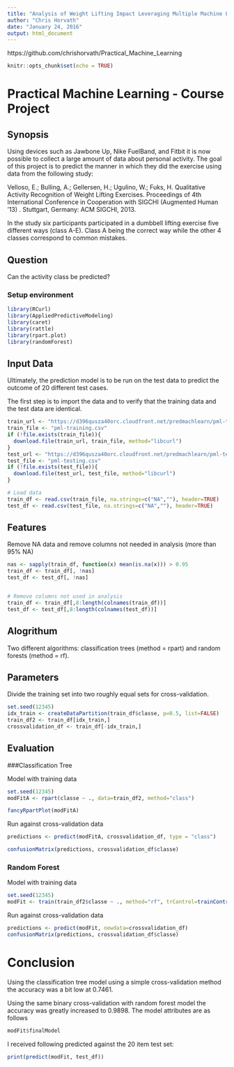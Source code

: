 ```yaml
---
title: "Analysis of Weight Lifting Impact Leveraging Multiple Machine Learning Methods"
author: "Chris Horvath"
date: "January 24, 2016"
output: html_document
---
```


https://github.com/chrishorvath/Practical_Machine_Learning

```r
knitr::opts_chunk$set(echo = TRUE)
```

# Practical Machine Learning - Course Project

## Synopsis
Using devices such as Jawbone Up, Nike FuelBand, and Fitbit it is now possible to collect a large amount of data about personal activity. The goal of this project is to predict the manner in which they did the exercise using data from the following study:

Velloso, E.; Bulling, A.; Gellersen, H.; Ugulino, W.; Fuks, H. Qualitative Activity Recognition of Weight Lifting Exercises. Proceedings of 4th International Conference in Cooperation with SIGCHI (Augmented Human '13) . Stuttgart, Germany: ACM SIGCHI, 2013.

In the study six participants participated in a dumbbell lifting exercise five different ways (class A-E). Class A being the correct way while the other 4 classes correspond to common mistakes.

## Question
Can the activity class be predicted?

### Setup environment
```r
library(RCurl)
library(AppliedPredictiveModeling)
library(caret)
library(rattle)
library(rpart.plot)
library(randomForest)
```


## Input Data
Ultimately, the prediction model is to be run on the test data to predict the outcome of 20 different test cases.

The first step is to import the data and to verify that the training data and the test data are identical.

```r
train_url <- "https://d396qusza40orc.cloudfront.net/predmachlearn/pml-training.csv"
train_file <- "pml-training.csv"
if (!file.exists(train_file)){
  download.file(train_url, train_file, method="libcurl")
} 
test_url <- "https://d396qusza40orc.cloudfront.net/predmachlearn/pml-testing.csv"
test_file <- "pml-testing.csv"
if (!file.exists(test_file)){
  download.file(test_url, test_file, method="libcurl")
} 

# Load data
train_df <- read.csv(train_file, na.strings=c("NA",""), header=TRUE)
test_df <- read.csv(test_file, na.strings=c("NA",""), header=TRUE)
```

## Features

Remove NA data and remove columns not needed in analysis (more than 95% NA)

```r

nas <- sapply(train_df, function(x) mean(is.na(x))) > 0.95
train_df <- train_df[, !nas]
test_df <- test_df[, !nas]


# Remove columns not used in analysis
train_df <- train_df[,8:length(colnames(train_df))]
test_df <- test_df[,8:length(colnames(test_df))]

```




## Alogrithum
Two different algorithms: classification trees (method = rpart) and random forests (method = rf).

## Parameters
Divide the training set into two roughly equal sets for cross-validation.

```r
set.seed(12345)
idx_train <- createDataPartition(train_df$classe, p=0.5, list=FALSE)
train_df2 <- train_df[idx_train,]
crossvalidation_df <- train_df[-idx_train,]
```

## Evaluation

###Classification Tree

Model with training data
```r
set.seed(12345)
modFitA <- rpart(classe ~ ., data=train_df2, method="class")

fancyRpartPlot(modFitA)
```

Run against cross-validation data
```r
predictions <- predict(modFitA, crossvalidation_df, type = "class")

confusionMatrix(predictions, crossvalidation_df$classe)
```




### Random Forest

Model with training data
```r
set.seed(12345)
modFit <- train(train_df2$classe ~ ., method="rf", trControl=trainControl(method = "cv", number = 2), data=train_df2)
```

Run against cross-validation data
```r
predictions <- predict(modFit, newdata=crossvalidation_df)
confusionMatrix(predictions, crossvalidation_df$classe)
```


# Conclusion

Using the classification tree model using a simple cross-validation method the accuracy was a bit low at 0.7461.

Using the same binary cross-validation with random forest model the accuracy was greatly increased to 0.9898. The model attributes are as follows
```r
modFit$finalModel
```
I received following predicted against the 20 item test set:
```r
print(predict(modFit, test_df))
```
